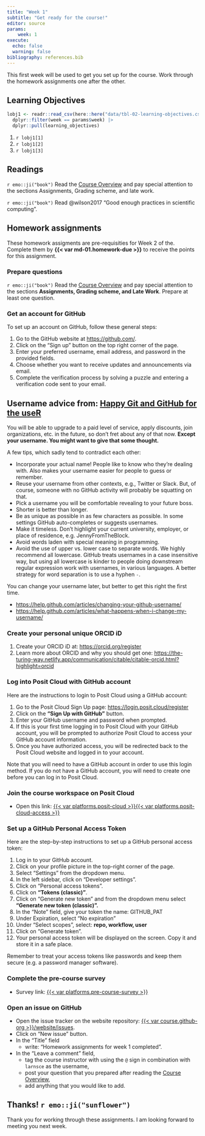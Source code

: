 ```yaml
---
title: "Week 1"
subtitle: "Get ready for the course!"
editor: source
params:
    week: 1
execute: 
  echo: false
  warning: false
bibliography: references.bib
---
```



This first week will be used to get you set up for the course. Work through the homework assignments one after the other.

## Learning Objectives

```r

lobj1 <- readr::read_csv(here::here("data/tbl-02-learning-objectives.csv")) |> 
  dplyr::filter(week == params$week) |>
  dplyr::pull(learning_objectives)

```

1.  `r lobj1[1]`
2.  `r lobj1[2]`
3.  `r lobj1[3]`

## Readings

`r emo::ji("book")` Read the [Course Overview](../index.html) and pay special attention to the sections Assignments, Grading scheme, and late work.

`r emo::ji("book")` Read @wilson2017 "Good enough practices in scientific computing".

## Homework assignments

These homework assigments are pre-requisities for Week 2 of the. Complete them by [**{{< var md-01.homework-due >}}**]{.highlight-yellow} to receive the points for this assignment.

### Prepare questions

`r emo::ji("book")` Read the [Course Overview](../index.html) and pay special attention to the sections **Assignments, Grading scheme, and Late Work**. Prepare at least one question.

### Get an account for GitHub

To set up an account on GitHub, follow these general steps:

1.  Go to the GitHub website at <https://github.com/>.
2.  Click on the "Sign up" button on the top right corner of the page.
3.  Enter your preferred username, email address, and password in the provided fields.
4.  Choose whether you want to receive updates and announcements via email.
5.  Complete the verification process by solving a puzzle and entering a verification code sent to your email.

::: callout-tip
## Username advice from: [Happy Git and GitHub for the useR](https://happygitwithr.com/github-acct.html#github-acct)

You will be able to upgrade to a paid level of service, apply discounts, join organizations, etc. in the future, so don't fret about any of that now. **Except your username. You might want to give that some thought.**

A few tips, which sadly tend to contradict each other:

-   Incorporate your actual name! People like to know who they're dealing with. Also makes your username easier for people to guess or remember.
-   Reuse your username from other contexts, e.g., Twitter or Slack. But, of course, someone with no GitHub activity will probably be squatting on that.
-   Pick a username you will be comfortable revealing to your future boss.
-   Shorter is better than longer.
-   Be as unique as possible in as few characters as possible. In some settings GitHub auto-completes or suggests usernames.
-   Make it timeless. Don't highlight your current university, employer, or place of residence, e.g. JennyFromTheBlock.
-   Avoid words laden with special meaning in programming.
-   Avoid the use of upper vs. lower case to separate words. We highly recommend all lowercase. GitHub treats usernames in a case insensitive way, but using all lowercase is kinder to people doing downstream regular expression work with usernames, in various languages. A better strategy for word separation is to use a hyphen `-`.

You can change your username later, but better to get this right the first time.

-   <https://help.github.com/articles/changing-your-github-username/>
-   <https://help.github.com/articles/what-happens-when-i-change-my-username/>
:::

### Create your personal unique ORCID iD

1. Create your ORCID iD at: <https://orcid.org/register>
2. Learn more about ORCID and why you should get one: <https://the-turing-way.netlify.app/communication/citable/citable-orcid.html?highlight=orcid>

### Log into Posit Cloud with GitHub account

Here are the instructions to login to Posit Cloud using a GitHub account:

1.  Go to the Posit Cloud Sign Up page: <https://login.posit.cloud/register>
2.  Click on the **"Sign Up with GitHub"** button.
3.  Enter your GitHub username and password when prompted.
4.  If this is your first time logging in to Posit Cloud with your GitHub account, you will be prompted to authorize Posit Cloud to access your GitHub account information.
5.  Once you have authorized access, you will be redirected back to the Posit Cloud website and logged in to your account.

Note that you will need to have a GitHub account in order to use this login method. If you do not have a GitHub account, you will need to create one before you can log in to Posit Cloud.

### Join the course workspace on Posit Cloud

-   Open this link: [{{< var platforms.posit-cloud >}}{{< var platforms.posit-cloud-access >}}]({{< var platforms.posit-cloud >}}{{< var platforms.posit-cloud-access >}})

### Set up a GitHub Personal Access Token

Here are the step-by-step instructions to set up a GitHub personal access token:

1.  Log in to your GitHub account.
2.  Click on your profile picture in the top-right corner of the page.
3.  Select "Settings" from the dropdown menu.
4.  In the left sidebar, click on "Developer settings".
5.  Click on "Personal access tokens".
6.  Click on **"Tokens (classic)"**.
7.  Click on "Generate new token" and from the dropdown menu select **"Generate new token (classic)".**
8.  In the "Note" field, give your token the name: GITHUB_PAT
9.  Under Expiration, select "No expiration"
10. Under "Select scopes", select: **repo, workflow, user**
11. Click on "Generate token".
12. Your personal access token will be displayed on the screen. Copy it and store it in a safe place.

Remember to treat your access tokens like passwords and keep them secure (e.g. a password manager software).

### Complete the pre-course survey

-   Survey link: [{{< var platforms.pre-course-survey >}}]({{< var platforms.pre-course-survey >}})

### Open an issue on GitHub

-   Open the issue tracker on the website repository: [{{< var course.github-org >}}/website/issues]({{< var course.github-org >}}/website/issues).
-   Click on "New issue" button.
-   In the "Title" field
    -   write: "Homework assignments for week 1 completed".
-   In the "Leave a comment" field,
    -   tag the course instructor with using the `@` sign in combination with `larnsce` as the username,
    -   post your question that you prepared after reading the [Course Overview](../index.html),
    -   add anything that you would like to add.

## Thanks! `r emo::ji("sunflower")`

Thank you for working through these assignments. I am looking forward to meeting you next week.
